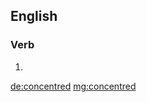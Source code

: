 ==English==

===Verb===
{{head|en|verb form}}

# {{en-past of|concentre}}

[[de:concentred]]
[[mg:concentred]]